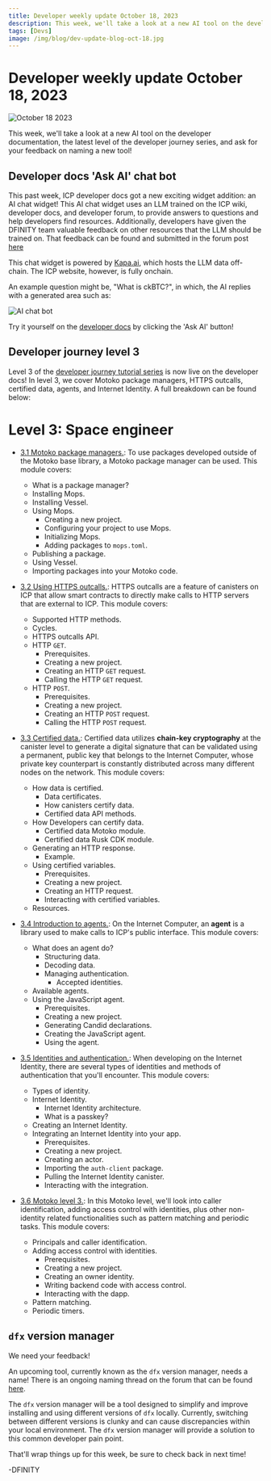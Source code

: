 ```yaml
---
title: Developer weekly update October 18, 2023
description: This week, we'll take a look at a new AI tool on the developer documentation, the latest level of the developer journey series, and ask for your feedback on naming a new tool!
tags: [Devs]
image: /img/blog/dev-update-blog-oct-18.jpg
---
```


# Developer weekly update October 18, 2023

![October 18 2023](../../static/img/blog/dev-update-blog-oct-18.jpg)

This week, we'll take a look at a new AI tool on the developer documentation, the latest level of the developer journey series, and ask for your feedback on naming a new tool!

## Developer docs 'Ask AI' chat bot

This past week, ICP developer docs got a new exciting widget addition: an AI chat widget! This AI chat widget uses an LLM trained on the ICP wiki, developer docs, and developer forum, to provide answers to questions and help developers find resources. Additionally, developers have given the DFINITY team valuable feedback on other resources that the LLM should be trained on. That feedback can be found and submitted in the forum post [here](https://forum.dfinity.org/t/use-an-llm-to-help-build-on-icp-feedback-appreciated/23804)

This chat widget is powered by [Kapa.ai](https://www.kapa.ai/), which hosts the LLM data off-chain. The ICP website, however, is fully onchain.

An example question might be, "What is ckBTC?", in which, the AI replies with a generated area such as:

![AI chat bot](../../static/img/blog/ai-chat.png)

Try it yourself on the [developer docs](https://internetcomputer.org/docs/current/developer-docs/) by clicking the 'Ask AI' button!

## Developer journey level 3

Level 3 of the [developer journey tutorial series](/docs/current/tutorials/developer-journey/) is now live on the developer docs! In level 3, we cover Motoko package managers, HTTPS outcalls, certified data, agents, and Internet Identity. A full breakdown can be found below:

# Level 3: Space engineer

- [3.1 Motoko package managers.](/docs/current/tutorials/developer-journey/level-3/3.1-package-managers): To use packages developed outside of the Motoko base library, a Motoko package manager can be used. This module covers:
    - What is a package manager?
    - Installing Mops.
    - Installing Vessel.
    - Using Mops.
	    - Creating a new project.
	    - Configuring your project to use Mops.
	    - Initializing Mops.
	    - Adding packages to `mops.toml`.
    - Publishing a package.
    - Using Vessel.
    - Importing packages into your Motoko code.

- [3.2 Using HTTPS outcalls.](/docs/current/tutorials/developer-journey/level-3/3.2-https-outcalls): HTTPS outcalls are a feature of canisters on ICP that allow smart contracts to directly make calls to HTTP servers that are external to ICP. This module covers:
    - Supported HTTP methods.
    - Cycles.
    - HTTPS outcalls API.
    - HTTP `GET`.
        - Prerequisites.
        - Creating a new project.
        - Creating an HTTP `GET` request.
        - Calling the HTTP `GET` request.
    - HTTP `POST`.
        - Prerequisites.
        - Creating a new project.
        - Creating an HTTP `POST` request.
        - Calling the HTTP `POST` request.


- [3.3 Certified data.](/docs/current/tutorials/developer-journey/level-3/3.3-certified-data): Certified data utilizes **chain-key cryptography** at the canister level to generate a digital signature that can be validated using a permanent, public key that belongs to the Internet Computer, whose private key counterpart is constantly distributed across many different nodes on the network. This module covers:
    - How data is certified.
        - Data certificates.
        - How canisters certify data.
        - Certified data API methods.
    - How Developers can certify data.
        - Certified data Motoko module.
        - Certified data Rusk CDK module.
    - Generating an HTTP response.
        - Example.
    - Using certified variables.
        - Prerequisites.
        - Creating a new project.
        - Creating an HTTP request.
        - Interacting with certified variables.
    - Resources.

- [3.4 Introduction to agents.](/docs/current/tutorials/developer-journey/level-3/3.4-intro-to-agents): On the Internet Computer, an **agent** is a library used to make calls to ICP's public interface. This module covers:
    - What does an agent do?
        - Structuring data.
        - Decoding data.
        - Managing authentication.
            - Accepted identities.
    - Available agents.
    - Using the JavaScript agent.
        - Prerequisites.
        - Creating a new project.
        - Generating Candid declarations.
        - Creating the JavaScript agent.
        - Using the agent.

- [3.5 Identities and authentication.](/docs/current/tutorials/developer-journey/level-3/3.5-identities-and-auth): When developing on the Internet Identity, there are several types of identities and methods of authentication that you'll encounter. This module covers:
    - Types of identity.
    - Internet Identity.
       - Internet Identity architecture.
        - What is a passkey?
    - Creating an Internet Identity.
    - Integrating an Internet Identity into your app.
        - Prerequisites.
        - Creating a new project.
        - Creating an actor.
        - Importing the `auth-client` package.
        - Pulling the Internet Identity canister.
        - Interacting with the integration.

- [3.6 Motoko level 3.](/docs/current/tutorials/developer-journey/level-3/3.6-motoko-lvl3): In this Motoko level, we'll look into caller identification, adding access control with identities, plus other non-identity related functionalities such as pattern matching and periodic tasks. This module covers:
    - Principals and caller identification.
    - Adding access control with identities.
        - Prerequisites.
        - Creating a new project.
        - Creating an owner identity.
        - Writing backend code with access control.
        - Interacting with the dapp.
    - Pattern matching.
    - Periodic timers.

## `dfx` version manager

We need your feedback!

An upcoming tool, currently known as the `dfx` version manager, needs a name! There is an ongoing naming thread on the forum that can be found [here](https://forum.dfinity.org/t/dfx-version-manager-naming-thread/23665).

The `dfx` version manager will be a tool designed to simplify and improve installing and using different versions of `dfx` locally. Currently, switching between different versions is clunky and can cause discrepancies within your local environment. The `dfx` version manager will provide a solution to this common developer pain point.

That'll wrap things up for this week, be sure to check back in next time!

-DFINITY
